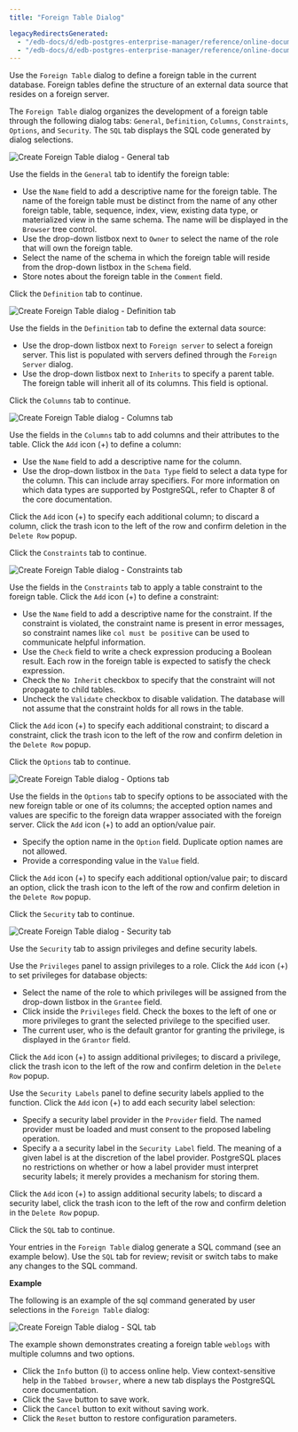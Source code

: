```yaml
---
title: "Foreign Table Dialog"

legacyRedirectsGenerated:
  - "/edb-docs/d/edb-postgres-enterprise-manager/reference/online-documentation/8.0/foreign_table_dialog.html"
  - "/edb-docs/d/edb-postgres-enterprise-manager/reference/online-documentation/latest/foreign_table_dialog.html"
---
```


<div id="foreign_table_dialog" class="registered_link"></div>

Use the `Foreign Table` dialog to define a foreign table in the current database. Foreign tables define the structure of an external data source that resides on a foreign server.

The `Foreign Table` dialog organizes the development of a foreign table through the following dialog tabs: `General`, `Definition`, `Columns`, `Constraints`, `Options`, and `Security`. The `SQL` tab displays the SQL code generated by dialog selections.

![Create Foreign Table dialog - General tab](../../images/foreign_table_general.png)

Use the fields in the `General` tab to identify the foreign table:

-   Use the `Name` field to add a descriptive name for the foreign table. The name of the foreign table must be distinct from the name of any other foreign table, table, sequence, index, view, existing data type, or materialized view in the same schema. The name will be displayed in the `Browser` tree control.
-   Use the drop-down listbox next to `Owner` to select the name of the role that will own the foreign table.
-   Select the name of the schema in which the foreign table will reside from the drop-down listbox in the `Schema` field.
-   Store notes about the foreign table in the `Comment` field.

Click the `Definition` tab to continue.

![Create Foreign Table dialog - Definition tab](../../images/foreign_table_definition.png)

Use the fields in the `Definition` tab to define the external data source:

-   Use the drop-down listbox next to `Foreign server` to select a foreign server. This list is populated with servers defined through the `Foreign Server` dialog.
-   Use the drop-down listbox next to `Inherits` to specify a parent table. The foreign table will inherit all of its columns. This field is optional.

Click the `Columns` tab to continue.

![Create Foreign Table dialog - Columns tab](../../images/foreign_table_columns.png)

Use the fields in the `Columns` tab to add columns and their attributes to the table. Click the `Add` icon (+) to define a column:

-   Use the `Name` field to add a descriptive name for the column.
-   Use the drop-down listbox in the `Data Type` field to select a data type for the column. This can include array specifiers. For more information on which data types are supported by PostgreSQL, refer to Chapter 8 of the core documentation.

Click the `Add` icon (+) to specify each additional column; to discard a column, click the trash icon to the left of the row and confirm deletion in the `Delete Row` popup.

Click the `Constraints` tab to continue.

![Create Foreign Table dialog - Constraints tab](../../images/foreign_table_constraints.png)

Use the fields in the `Constraints` tab to apply a table constraint to the foreign table. Click the `Add` icon (+) to define a constraint:

-   Use the `Name` field to add a descriptive name for the constraint. If the constraint is violated, the constraint name is present in error messages, so constraint names like `col must be positive` can be used to communicate helpful information.
-   Use the `Check` field to write a check expression producing a Boolean result. Each row in the foreign table is expected to satisfy the check expression.
-   Check the `No Inherit` checkbox to specify that the constraint will not propagate to child tables.
-   Uncheck the `Validate` checkbox to disable validation. The database will not assume that the constraint holds for all rows in the table.

Click the `Add` icon (+) to specify each additional constraint; to discard a constraint, click the trash icon to the left of the row and confirm deletion in the `Delete Row` popup.

Click the `Options` tab to continue.

![Create Foreign Table dialog - Options tab](../../images/foreign_table_options.png)

Use the fields in the `Options` tab to specify options to be associated with the new foreign table or one of its columns; the accepted option names and values are specific to the foreign data wrapper associated with the foreign server. Click the `Add` icon (+) to add an option/value pair.

-   Specify the option name in the `Option` field. Duplicate option names are not allowed.
-   Provide a corresponding value in the `Value` field.

Click the `Add` icon (+) to specify each additional option/value pair; to discard an option, click the trash icon to the left of the row and confirm deletion in the `Delete Row` popup.

Click the `Security` tab to continue.

![Create Foreign Table dialog - Security tab](../../images/foreign_table_security.png)

Use the `Security` tab to assign privileges and define security labels.

Use the `Privileges` panel to assign privileges to a role. Click the `Add` icon (+) to set privileges for database objects:

-   Select the name of the role to which privileges will be assigned from the drop-down listbox in the `Grantee` field.
-   Click inside the `Privileges` field. Check the boxes to the left of one or more privileges to grant the selected privilege to the specified user.
-   The current user, who is the default grantor for granting the privilege, is displayed in the `Grantor` field.

Click the `Add` icon (+) to assign additional privileges; to discard a privilege, click the trash icon to the left of the row and confirm deletion in the `Delete Row` popup.

Use the `Security Labels` panel to define security labels applied to the function. Click the `Add` icon (+) to add each security label selection:

-   Specify a security label provider in the `Provider` field. The named provider must be loaded and must consent to the proposed labeling operation.
-   Specify a a security label in the `Security Label` field. The meaning of a given label is at the discretion of the label provider. PostgreSQL places no restrictions on whether or how a label provider must interpret security labels; it merely provides a mechanism for storing them.

Click the `Add` icon (+) to assign additional security labels; to discard a security label, click the trash icon to the left of the row and confirm deletion in the `Delete Row` popup.

Click the `SQL` tab to continue.

Your entries in the `Foreign Table` dialog generate a SQL command (see an example below). Use the `SQL` tab for review; revisit or switch tabs to make any changes to the SQL command.

**Example**

The following is an example of the sql command generated by user selections in the `Foreign Table` dialog:

![Create Foreign Table dialog - SQL tab](../../images/foreign_table_sql.png)

The example shown demonstrates creating a foreign table `weblogs` with multiple columns and two options.

-   Click the `Info` button (i) to access online help. View context-sensitive help in the `Tabbed browser`, where a new tab displays the PostgreSQL core documentation.
-   Click the `Save` button to save work.
-   Click the `Cancel` button to exit without saving work.
-   Click the `Reset` button to restore configuration parameters.
